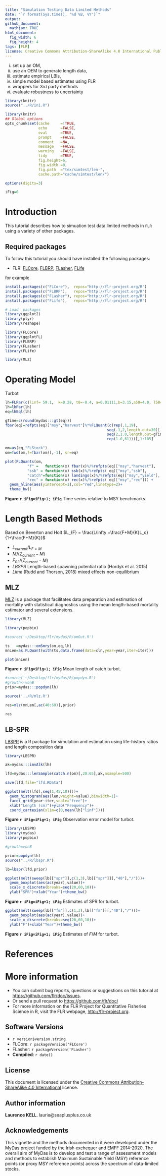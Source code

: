 ```yaml
---
title: "Simulation Testing Data Limited Methods"
date: "`r format(Sys.time(), '%d %B, %Y')`"
output:
github_document:
  mathjax: TRUE
html_document:
  fig_width: 6 
  fig_height: 4 
tags: [FLR]
license: Creative Commons Attribution-ShareAlike 4.0 International Public License
---
```

 
 i) set up an OM, 
 ii) use an OEM to generate length data, 
 iii) estimate empirical LBIs, 
 iv) simple model based estimates using FLR 
 v) wrappers for 3rd party methods
 vi) evaluate robustness to uncertainty
 
```r
library(knitr)
source("../R/ini.R")
```

```r
library(knitr)
## Global options
opts_chunk$set(cache     =!TRUE,
               echo      =FALSE,
               eval      =TRUE,
               prompt    =FALSE,
               comment   =NA,
               message   =FALSE,
               warning   =FALSE,
               tidy      =TRUE,
               fig.height=6,
               fig.width =8,
               fig.path  ="tex/simtest/len-",
               cache.path="cache/simtest/len/")
```

```r
options(digits=3)

iFig=0
```


# Introduction

This tutorial describes how to simuation test data limited methods in `FLR` using a variety of other packages.

## Required packages

To follow this tutorial you should have installed the following packages:

- FLR: [FLCore](http://www.flr-project.org/FLCore/), [FLBRP](http://www.flr-project.org/FLBRP/), [FLasher](http://www.flr-project.org/FLash/), [FLife](http://www.flr-project.org/FLife/)

for example

```r
install.packages(c("FLCore"),  repos="http://flr-project.org/R")
install.packages(c("FLBRP"),   repos="http://flr-project.org/R")
install.packages(c("FLasher"), repos="http://flr-project.org/R")
install.packages(c("FLife"),   repos="http://flr-project.org/R")
```

```r
# Load  packages
library(ggplot2)
library(plyr)
library(reshape)

library(FLCore)
library(ggplotFL)
library(FLBRP)
library(FLasher)
library(FLife)

library(MLZ)
```

# Operating Model

Turbot

```r
lh=FLPar(c(linf= 59.1,  k=0.28, t0=-0.4, a=0.01111,b=3.15,a50=4.0, l50=43.25),units="NA")
lh=lhPar(lh)
eq=lhEql(lh)

gTime=c(round(mydas:::gt(eq)))
fbar(eq)=refpts(eq)["msy","harvest"]%*%FLQuant(c(rep(.1,19),
                                              seq(.1,2,length.out=30)[-30],
                                              seq(2,1.0,length.out=gTime)[-1],
                                              rep(1.0,61)))[,1:105]

om=as(eq,"FLStock")
om=fwd(om,f=fbar(om)[,-1], sr=eq)
```

```r
plot(FLQuants(om, 
          "f" =   function(x) fbar(x)%/%refpts(eq)["msy","harvest"], 
          "ssb" = function(x) ssb(x)%/%refpts( eq)["msy","ssb"], 
          "catch"=function(x) landings(x)%/%refpts(eq)["msy","yield"],
          "rec" = function(x) rec(x)%/%refpts( eq)["msy","rec"])) + 
  geom_hline(aes(yintercept=1),col="red",linetype=2)+
  theme_bw() 
```

**Figure `r iFig=iFig+1; iFig`** Time series relative to MSY benchmarks.

# Length Based Methods


Based on Beverton and Holt  $L_{F} = \frac{L\infty +\frac{F+M}{K}L_c}{1+\frac{F+M}{K}}$

+ $L_{current}/L_{F=M}$ 
+ $M/(Z_{current}-M)$
+ $F_{0.1}/(Z_{current}-M)$
+ $LBSPR$ Length-based spawning potential ratio (Hordyk et al. 2015) 
+ $Lime$ (Rudd and Thorson, 2018) mixed effects non-equilibrium



## MLZ

[MLZ](https://cran.r-project.org/web/packages/MLZ/index.html) is a package that facilitates data preparation and estimation of mortality with statistical diagnostics using the mean length-based mortality estimator and several extensions.


```r
library(MLZ)

library(popbio)
```

```r
#source('~/Desktop/flr/mydas/R/omOut.R')

ts   =mydas:::omSmry(om,eq,lh)
mnLen=as.FLQuant(with(ts,data.frame(data=cln,year=year,iter=iter)))

plot(mnLen)
```
**Figure `r iFig=iFig+1; iFig`** Mean length of catch turbot. 

```r
#source('~/Desktop/flr/mydas/R/popdyn.R')
#growth<-vonB
prior=mydas:::popdyn(lh)
```

```r
source('../R/mlz.R')

res=mlz(mnLen[,ac(40:60)],prior)

res
```


## LB-SPR

[LBSPR](https://cran.r-project.org/web/packages/LBSPR/vignettes/LBSPR.html)
is a R package for simulation and estimation using life-history ratios and length composition data



```r
library(LBSPR)
```

```r
ak=mydas:::invAlk(lh)  
```

```r
lfd=mydas:::lenSample(catch.n(om)[,20:65],ak,nsample=500)
```


```r
save(lfd,file="lfd.RData") 

ggplot(melt(lfd[,seq(1,45,10)]))+
  geom_histogram(aes(len,weight=value),binwidth=1)+
  facet_grid(year~iter,scale="free")+
  xlab("Length (cm)")+ylab("Frequency")+
  coord_cartesian(xlim=c(0,mean(lh["linf"])))
```

**Figure `r iFig=iFig+1; iFig`** Observation error model for turbot. 



```r
library(LBSPR)
library(mydas)
library(popbio)

#growth=vonB

prior=popdyn(lh)
source("../R/lbspr.R")

lb=lbspr(lfd,prior)  
```


```r
ggplot(melt(sweep(lb[["spr"]],c(1,3),lb[["spr"]][,"40"],"/")))+
  geom_boxplot(aes(ac(year),value))+
  scale_x_discrete(breaks=seq(20,60,10))+
  ylab("SPR")+xlab("Year")+theme_bw()
```

**Figure `r iFig=iFig+1; iFig`** Estimates of SPR for turbot. 

```r
ggplot(melt(sweep(lb[["fm"]],c(1,3),lb[["fm"]][,"40"],"/")))+
  geom_boxplot(aes(ac(year),value))+
  scale_x_discrete(breaks=seq(20,60,10))+
  ylab("F")+xlab("Year")+theme_bw()
```

**Figure `r iFig=iFig+1; iFig`** Estimates of $F/M$ for turbot. 



# References

# More information

* You can submit bug reports, questions or suggestions on this tutorial at <https://github.com/flr/doc/issues>.
* Or send a pull request to <https://github.com/flr/doc/>
* For more information on the FLR Project for Quantitative Fisheries Science in R, visit the FLR webpage, <http://flr-project.org>.

## Software Versions

* `r version$version.string`
* FLCore: `r packageVersion('FLCore')`
* FLasher: `r packageVersion('FLasher')`
* **Compiled**: `r date()`

## License

This document is licensed under the [Creative Commons Attribution-ShareAlike 4.0 International](https://creativecommons.org/licenses/by-sa/4.0) license.

## Author information

**Laurence KELL**. laurie@seaplusplus.co.uk


## Acknowledgements

This vignette and the methods documented in it were developed under the MyDas project funded by the Irish exchequer and EMFF 2014-2020. The overall aim of MyDas is to develop and test a range of assessment models and methods to establish Maximum Sustainable Yield (MSY) reference points (or proxy MSY reference points) across the spectrum of data-limited stocks.
